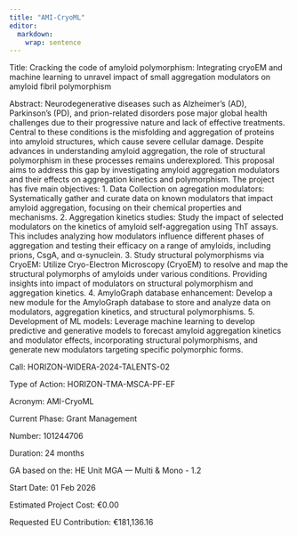 ```yaml
---
title: "AMI-CryoML"
editor: 
  markdown: 
    wrap: sentence
---
```


Title: Cracking the code of amyloid polymorphism: Integrating cryoEM and machine learning to unravel impact of small aggregation modulators on amyloid fibril polymorphism

Abstract: Neurodegenerative diseases such as Alzheimer's (AD), Parkinson’s (PD), and prion-related disorders pose major global health challenges due to their progressive nature and lack of effective treatments. Central to these conditions is the misfolding and aggregation of proteins into amyloid structures, which cause severe cellular damage. Despite advances in understanding amyloid aggregation, the role of structural polymorphism in these processes remains underexplored. This proposal aims to address this gap by investigating amyloid aggregation modulators and their effects on aggregation kinetics and polymorphism. The project has five main objectives: 1. Data Collection on agregation modulators: Systematically gather and curate data on known modulators that impact amyloid aggregation, focusing on their chemical properties and mechanisms. 2. Aggregation kinetics studies: Study the impact of selected modulators on the kinetics of amyloid self-aggregation using ThT assays. This includes analyzing how modulators influence different phases of aggregation and testing their efficacy on a range of amyloids, including prions, CsgA, and α-synuclein. 3. Study structural polymorphisms via CryoEM: Utilize Cryo-Electron Microscopy (CryoEM) to resolve and map the structural polymorphs of amyloids under various conditions. Providing insights into impact of modulators on structural polymorphism and aggregation kinetics. 4. AmyloGraph database enhancement: Develop a new module for the AmyloGraph database to store and analyze data on modulators, aggregation kinetics, and structural polymorphisms. 5. Development of ML models: Leverage machine learning to develop predictive and generative models to forecast amyloid aggregation kinetics and modulator effects, incorporating structural polymorphisms, and generate new modulators targeting specific polymorphic forms.

Call: HORIZON-WIDERA-2024-TALENTS-02

Type of Action: HORIZON-TMA-MSCA-PF-EF

Acronym: AMI-CryoML

Current Phase: Grant Management

Number: 101244706

Duration: 24 months

GA based on the: HE Unit MGA — Multi & Mono - 1.2

Start Date: 01 Feb 2026

Estimated Project Cost: €0.00

Requested EU Contribution: €181,136.16

